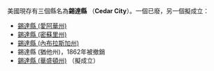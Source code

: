 美國現存有三個縣名為'''錫達縣''' （'''Cedar City'''）。一個已廢，另一個擬成立：
* [[錫達縣_(愛阿華州)|錫達縣 (愛阿華州)]]
* [[錫達縣_(密蘇里州)|錫達縣 (密蘇里州)]]
* [[錫達縣_(內布拉斯加州)|錫達縣 (內布拉斯加州)]]
* 錫達縣 (猶他州)，1862年被撤銷
* [[喀斯喀特縣_(華盛頓州)|錫達縣 (華盛頓州)]] （擬成立）
{{disambig|X錫達縣|Cat=三字县名消歧义}}